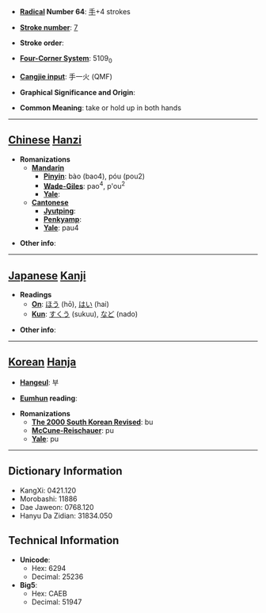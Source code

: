 * '''[[Wiktionary:Chinese radical index| Radical]] Number 64''': [[Wiktionary:Chinese radical index 手|手]]+4 strokes

* '''[[Wiktionary:Chinese total strokes index|Stroke number]]''': [[Wiktionary:Chinese total strokes index 7|7]]

* '''Stroke order''': 

* '''[[Wiktionary:Chinese four corner index|Four-Corner System]]''': 5109<sub>0</sub>

* '''[[Wiktionary:Chinese Cangjie index|Cangjie input]]''': 手一火 (QMF)

* '''Graphical Significance and Origin''': 

* '''Common Meaning''': take or hold up in both hands

----

== [[Chinese]] [[Hanzi]] ==

* '''Romanizations'''
** '''[[Mandarin]]'''
*** '''[[Pinyin]]''': bào (bao4), póu (pou2)
*** '''[[Wade-Giles]]''': pao<sup>4</sup>, p'ou<sup>2</sup>
*** '''[[Yale]]''': 
** '''[[Cantonese]]'''
*** '''[[Jyutping]]''':
*** '''[[Penkyamp]]''': 
*** '''[[Yale]]''': pau4

* '''Other info''': 

----

== [[Japanese]] [[Kanji]] ==

* '''Readings'''
** '''[[On]]''': [[ほう]] (hō), [[はい]] (hai)
** '''[[Kun]]''': [[すくう]] (sukuu), [[など]] (nado)

* '''Other info''':  

----

== [[Korean]] [[Hanja]] ==

* '''[[Hangeul]]''': 부

* '''[[Eumhun]] reading''': 

* '''Romanizations'''
** '''[[The 2000 South Korean Revised Romanization|The 2000 South Korean Revised]]''': bu
** '''[[McCune-Reischauer]]''': pu
** '''[[Yale]]''': pu

----

== Dictionary Information ==

* KangXi: 0421.120
* Morobashi: 11886
* Dae Jaweon: 0768.120
* Hanyu Da Zidian: 31834.050

== Technical Information ==

* '''Unicode''':
** Hex: 6294
** Decimal: 25236
* '''Big5''':
** Hex: CAEB
** Decimal: 51947